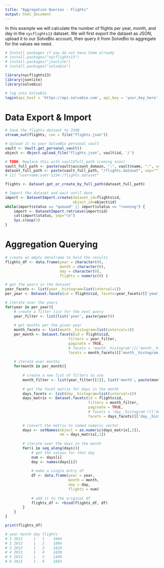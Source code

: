 ```yaml
---
title: "Aggregation Queries - Flights"
output: html_document
---
```


In this example we will calculate the number of flights per year, month, and day in the `nycflights13` dataset. We will first export the dataset as JSON, upload it to our SolveBio account, then query it from SolveBio to aggregate for the values we need.

```r
# Install packages if you do not have them already
# install.packages("nycflights13")
# install.packages("jsonlite")
# install.packages("solvebio")

library(nycflights13)
library(jsonlite)
library(solvebio)

# log into SolveBio
login(api_host = 'https://api.solvebio.com', api_key = 'your_key_here')
```

# Data Export & Import

```r
# Save the flights dataset to JSON
stream_out(flights, con = file("flights.json"))

# Upload it to your SolveBio personal vault
vault <- Vault.get_personal_vault()
object <- Object.upload_file("flights.json", vault$id, '/')

# TODO: Replace this with vault$full_path (coming soon)
vault_full_path <- paste(vault$account_domain, ":", vault$name, ":", sep="")
dataset_full_path <- paste(vault_full_path, "/flights.dataset", sep="")
# [1] "username:user-1234:/flights.dataset"

flights <- Dataset.get_or_create_by_full_path(dataset_full_path)

# Import the dataset and wait until done
import <- DatasetImport.create(dataset_id=flights$id,
                               object_id=object$id)
while(import$status == "queued" || import$status == "running") {
    import <- DatasetImport.retrieve(import$id)
    cat(import$status, sep="\n")
    Sys.sleep(3)
}

```

# Aggregation Querying

```r
# create an empty dataframe to hold the results
flights_df <- data.frame(year = character(0), 
                         month = character(0), 
                         day = character(0), 
                         flights = numeric(0) )

# get the years in the dataset
year_facets <- list(year__histogram=list(interval=1))
per_year <- Dataset.facets(id = flights$id, facets=year_facets)[['year__histogram']][, 1]

# iterate over the years
for(year in per_year){
    # create a filter list for the next query
    year_filter <- list(list('year', paste(year)))
    
    # get months per the given year
    month_facets <- list(month__histogram=list(interval=1))
    per_month <- Dataset.facets(id = flights$id, 
                             filters = year_filter, 
                             paginate = TRUE, 
                             # facets = 'month__histogram')[['month__histogram']][,1]
                             facets = month_facets)[['month__histogram']][,1]
    
    # iterate over months
    for(month in per_month){
        
        # create a new list of filters to use
        month_filter <- list(year_filter[[1]], list('month', paste(month)))
        
        # get the facet matrix for days in the month
        days_facets <- list(day__histogram=list(interval=1))
        days_matrix <- Dataset.facets(id = flights$id, 
                                      filters = month_filter, 
                                      paginate = TRUE, 
                                      # facets = 'day__histogram')[['day__histogram']]
                                      facets = days_facets)[['day__histogram']]
        
        # convert the matrix to named numeric vector
        days <- setNames(object = as.numeric(days_matrix[,2]),
                         nm = days_matrix[,1])
        
        # iterate over the days in the month
        for(i in seq_along(days)){
            # get the values for that day
            num <- days[i]
            day <- names(days[i])
            
            # make a single entry df
            df <- data.frame(year = year,
                             month = month, 
                             day = day,
                             flights = num)
            
            # add it to the original df
            flights_df <- rbind(flights_df, df)
        }
    }
}

print(flights_df)

# year month day flights
# 1 2013     1   1    1684
# 2 2013     1   2    1886
# 3 2013     1   3    1828
# 4 2013     1   4    1830
# 5 2013     1   5    1440
# 6 2013     1   6    1664
```
